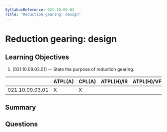 ```yaml
---
SyllabusReference: 021.10.09.03
Title: "Reduction gearing: design"
---
```


# Reduction gearing: design

## Learning Objectives

1. [021.10.09.03.01] -- State the purpose of reduction gearing.

|                 | ATPL(A) | CPL(A) | ATPL(H)/IR | ATPL(H)/VFR | CPL(H) | IR  | CBIR(A) |
| --------------- | ------- | ------ | ---------- | ----------- | ------ | --- | ------- |
| 021.10.09.03.01 | X       | X      |            |             |        |     |         |

## Summary

## Questions
